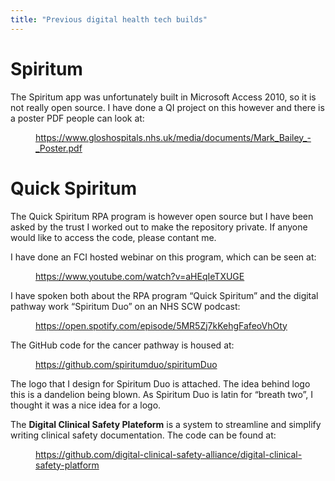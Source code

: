 ```yaml
---
title: "Previous digital health tech builds"
---
```


# Spiritum

The Spiritum app was unfortunately built in Microsoft Access 2010, so it is not really open source. I have done a QI project on this however and there is a poster PDF people can look at:

<p style="margin-left: 40px;">[https://www.gloshospitals.nhs.uk/media/documents/Mark_Bailey_-_Poster.pdf](https://www.gloshospitals.nhs.uk/media/documents/Mark_Bailey_-_Poster.pdf)</p>

# Quick Spiritum

The Quick Spiritum RPA program is however open source but I have been asked by the trust I worked out to make the repository private. If anyone would like to access the code, please contant me.

I have done an FCI hosted webinar on this program, which can be seen at:

<p style="margin-left: 40px;">[https://www.youtube.com/watch?v=aHEqIeTXUGE](https://www.youtube.com/watch?v=aHEqIeTXUGE)</p>

I have spoken both about the RPA program “Quick Spiritum” and the digital pathway work “Spiritum Duo” on an NHS SCW podcast:

<p style="margin-left: 40px;">[https://open.spotify.com/episode/5MR5Zj7kKehgFafeoVhOty](https://open.spotify.com/episode/5MR5Zj7kKehgFafeoVhOty)</p>

The GitHub code for the cancer pathway is housed at:

<p style="margin-left: 40px;">[https://github.com/spiritumduo/spiritumDuo](https://github.com/spiritumduo/spiritumDuo)</p>

The logo that I design for Spiritum Duo is attached. The idea behind logo this is a dandelion being blown. As Spiritum Duo is latin for “breath two”, I thought it was a nice idea for a logo.

The **Digital Clinical Safety Plateform** is a system to streamline and simplify writing clinical safety documentation. The code can be found at:

<p style="margin-left: 40px;">[https://github.com/digital-clinical-safety-alliance/digital-clinical-safety-platform](https://github.com/digital-clinical-safety-alliance/digital-clinical-safety-platform)</p>